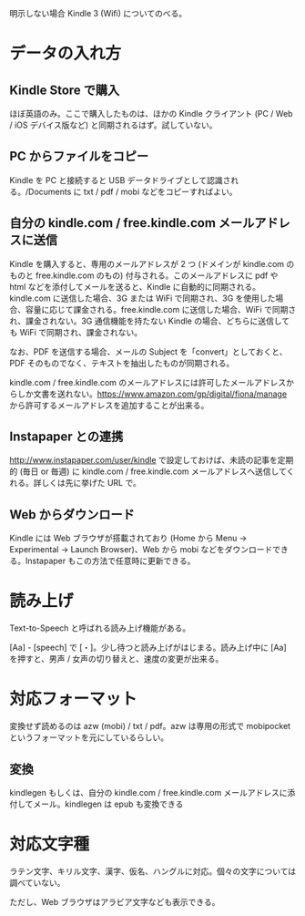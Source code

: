 明示しない場合 Kindle 3 (Wifi) についてのべる。

= データの入れ方 =
== Kindle Store で購入 ==
ほぼ英語のみ。ここで購入したものは、ほかの Kindle クライアント (PC / Web / iOS デバイス版など) と同期されるはず。試していない。

== PC からファイルをコピー ==
Kindle を PC と接続すると USB データドライブとして認識される。/Documents に txt / pdf / mobi などをコピーすればよい。

== 自分の kindle.com / free.kindle.com メールアドレスに送信 ==
Kindle を購入すると、専用のメールアドレスが 2 つ (ドメインが kindle.com のものと free.kindle.com のもの) 付与される。このメールアドレスに pdf や html などを添付してメールを送ると、Kindle に自動的に同期される。kindle.com に送信した場合、3G または WiFi で同期され、3G を使用した場合、容量に応じて課金される。free.kindle.com に送信した場合、WiFi で同期され、課金されない。3G 通信機能を持たない Kindle の場合、どちらに送信しても WiFi で同期され、課金されない。

なお、PDF を送信する場合、メールの Subject を「convert」としておくと、PDF そのものでなく、テキストを抽出したものが同期される。

kindle.com / free.kindle.com のメールアドレスには許可したメールアドレスからしか文書を送れない。[https://www.amazon.com/gp/digital/fiona/manage https://www.amazon.com/gp/digital/fiona/manage] から許可するメールアドレスを追加することが出来る。

== Instapaper との連携 ==
[http://www.instapaper.com/user/kindle http://www.instapaper.com/user/kindle] で設定しておけば、未読の記事を定期的 (毎日 or 毎週) に kindle.com / free.kindle.com メールアドレスへ送信してくれる。詳しくは先に挙げた URL で。

== Web からダウンロード ==
Kindle には Web ブラウザが搭載されており (Home から Menu -> Experimental -> Launch Browser)、Web から mobi などをダウンロードできる。Instapaper もこの方法で任意時に更新できる。

= 読み上げ =
Text-to-Speech と呼ばれる読み上げ機能がある。

[Aa] - [speech] で [・]。少し待つと読み上げがはじまる。読み上げ中に [Aa] を押すと、男声 / 女声の切り替えと、速度の変更が出来る。

= 対応フォーマット =
変換せず読めるのは azw (mobi) / txt / pdf。azw は専用の形式で mobipocket というフォーマットを元にしているらしい。

== 変換 ==
kindlegen もしくは、自分の kindle.com / free.kindle.com メールアドレスに添付してメール。kindlegen は epub も変換できる

= 対応文字種 =
ラテン文字、キリル文字、漢字、仮名、ハングルに対応。個々の文字については調べていない。

ただし、Web ブラウザはアラビア文字なども表示できる。